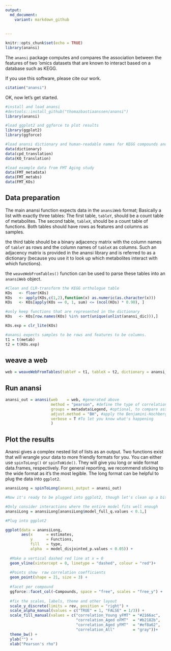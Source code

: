 ```yaml
---
output:
  md_document:
    variant: markdown_github
    
    
---
```


<!-- README.md is generated from README.Rmd. Please edit that file -->

```r
knitr::opts_chunk$set(echo = TRUE)
library(anansi)
```

The `anansi` package computes and compares the association between the features of two 'omics datasets that are known to interact based on a database such as KEGG. 

If you use this software, please cite our work.

```r
citation("anansi")
```

OK, now let's get started.

```r
#install and load anansi
#devtools::install_github("thomazbastiaanssen/anansi")
library(anansi)

#load ggplot2 and ggforce to plot results
library(ggplot2)
library(ggforce)

#load anansi dictionary and human-readable names for KEGG compounds and orthologues
data(dictionary)
data(cpd_translation)
data(KO_translation)

#load example data from FMT Aging study
data(FMT_metadata)
data(FMT_metabs)
data(FMT_KOs)

```

## Data preparation

The main anansi function expects data in the `anansiWeb` format; Basically a list with exactly three tables: 
The first table, `tableY`, should be a count table of metabolites.
The second table, `tableX`, should be a count table of functions. 
Both tables should have rows as features and columns as samples.

the third table should be a binary adjacency matrix with the column names of `tableY` as rows and the column names of `tableX` as columns. Such an adjacency matrix is provided in the anansi library and is referred to as a dictionary (because you use it to look up which metabolites interact with which functions).  

the `weaveWebFromTables()` function can be used to parse these tables into an `anansiWeb` object. 


```r
#Clean and CLR-transform the KEGG orthologue table
KOs   <- floor(KOs)
KOs   <- apply(KOs,c(1,2),function(x) as.numeric(as.character(x)))
KOs   <- KOs[apply(KOs == 0, 1, sum) <= (ncol(KOs) * 0.90), ] 

#only keep functions that are represented in the dictionary
KOs   <- KOs[row.names(KOs) %in% sort(unique(unlist(anansi_dic))),]

KOs.exp = clr_lite(KOs)

#anansi expects samples to be rows and features to be columns. 
t1 = t(metab)
t2 = t(KOs.exp)
```

## weave a web

```r
web = weaveWebFromTables(tableY = t1, tableX = t2, dictionary = anansi_dic)
```

## Run anansi

```r
anansi_out = anansi(web    = web, #generated above
                    method = "pearson", #define the type of correlation used
                    groups = metadata$Legend, #optional, to compare associations between groups
                    adjust.method = "BH", #apply the Benjamini-Hochberg procedure for FDR
                    verbose = T #To let you know what's happening
                    )

```
## Plot the results

Anansi gives a complex nested list of lists as an output. Two functions exist that will wrangle your data to more friendly formats for you. 
You can either use `spinToLong()` or `spinToWide()`. They will give you long or wide format data.frames, respectively.
For general reporting, we recommend sticking to the wide format as it's the most legible. The long format can be helpful to plug the data into `ggplot2`. 

```r

anansiLong = spinToLong(anansi_output = anansi_out)  

#Now it's ready to be plugged into ggplot2, though let's clean up a bit more. 

#Only consider interactions where the entire model fits well enough
anansiLong = anansiLong[anansiLong$model_full_q.values < 0.1,]

#Plug into ggplot2

ggplot(data = anansiLong, 
       aes(x      = estimates, 
           y      = Functions, 
           fill   = type, 
           alpha  = model_disjointed_p.values < 0.05)) + 
  
  #Make a vertical dashed red line at x = 0
  geom_vline(xintercept = 0, linetype = "dashed", colour = "red")+
  
  #Points show  raw correlation coefficients
  geom_point(shape = 21, size = 3) + 
  
  #facet per compound
  ggforce::facet_col(~Compounds, space = "free", scales = "free_y") + 
  
  #fix the scales, labels, theme and other layout
  scale_y_discrete(limits = rev, position = "right") +
  scale_alpha_manual(values = c("TRUE" = 1, "FALSE" = 1/3)) +
  scale_fill_manual(values = c("correlation_Young yFMT" = "#2166ac", 
                               "correlation_Aged oFMT"  = "#b2182b", 
                               "correlation_Aged yFMT"  = "#ef8a62", 
                               "correlation_All"        = "gray"))+
  theme_bw() + 
  ylab("") + 
  xlab("Pearson's rho")
```
